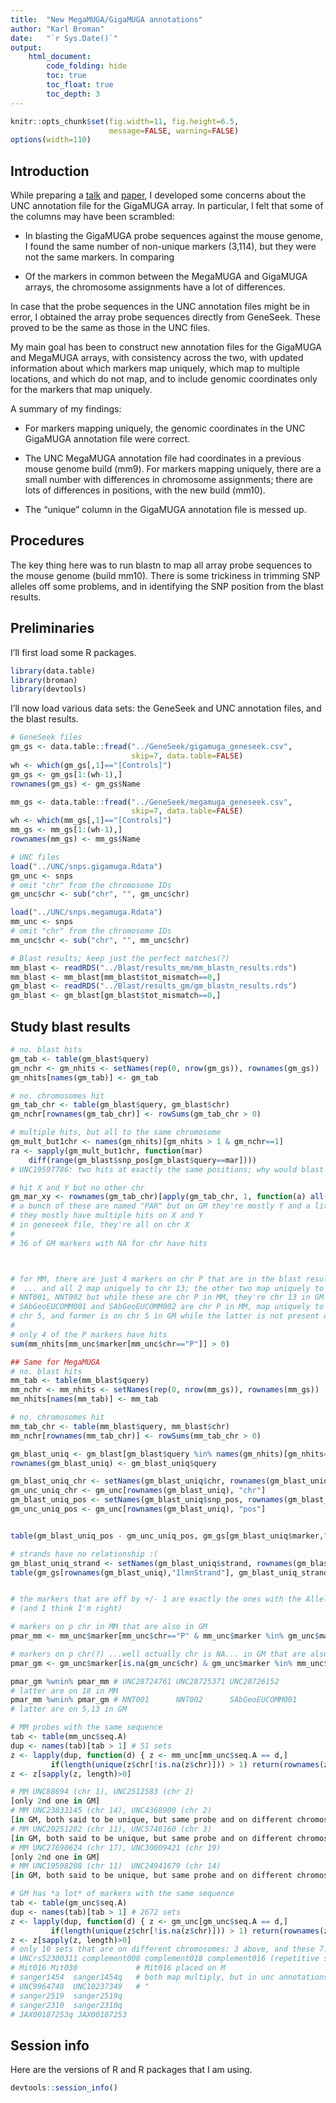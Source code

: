 ```yaml
---
title:  "New MegaMUGA/GigaMUGA annotations"
author: "Karl Broman"
date:   "`r Sys.Date()`"
output:
    html_document:
        code_folding: hide
        toc: true
        toc_float: true
        toc_depth: 3
---
```


```r
knitr::opts_chunk$set(fig.width=11, fig.height=6.5,
                      message=FALSE, warning=FALSE)
options(width=110)
```


## Introduction

While preparing a
[talk](https://kbroman.org/Talk_CTC2018/broman_ctc2018.pdf) and
[paper](https://www.biostat.wisc.edu/~kbroman/publications/mpp_diag.pdf),
I developed some concerns about the UNC annotation file for the
GigaMUGA array. In particular, I felt that some of the columns may
have been scrambled:

- In blasting the GigaMUGA probe sequences against
  the mouse genome, I found the same number of non-unique markers
  (3,114), but they were not the same markers. In comparing

- Of the markers in common between the MegaMUGA and GigaMUGA arrays,
  the chromosome assignments have a lot of differences.

In case that the probe sequences in the UNC annotation files might be
in error, I obtained the array probe sequences directly from GeneSeek.
These proved to be the same as those in the UNC files.

My main goal has been to construct new annotation files for the
GigaMUGA and MegaMUGA arrays, with consistency across the two, with
updated information about which markers map uniquely, which map to
multiple locations, and which do not map, and to include genomic
coordinates only for the markers that map uniquely.

A summary of my findings:

- For markers mapping uniquely, the genomic coordinates in the UNC
  GigaMUGA annotation file were correct.

- The UNC MegaMUGA annotation file had coordinates in a previous mouse
  genome build (mm9). For markers mapping uniquely, there are a small
  number with differences in chromosome assignments; there are lots of
  differences in positions, with the new build (mm10).

- The "unique" column in the GigaMUGA annotation file is messed up.


## Procedures

The key thing here was to run blastn to map all array probe sequences
to the mouse genome (build mm10). There is some trickiness in
trimming SNP alleles off some problems, and in identifying the SNP
position from the blast results.


## Preliminaries

I'll first load some R packages.

```r
library(data.table)
library(broman)
library(devtools)
```

I'll now load various data sets: the GeneSeek and UNC annotation
files, and the blast results.

```r
# GeneSeek files
gm_gs <- data.table::fread("../GeneSeek/gigamuga_geneseek.csv",
                           skip=7, data.table=FALSE)
wh <- which(gm_gs[,1]=="[Controls]")
gm_gs <- gm_gs[1:(wh-1),]
rownames(gm_gs) <- gm_gs$Name

mm_gs <- data.table::fread("../GeneSeek/megamuga_geneseek.csv",
                           skip=7, data.table=FALSE)
wh <- which(mm_gs[,1]=="[Controls]")
mm_gs <- mm_gs[1:(wh-1),]
rownames(mm_gs) <- mm_gs$Name

# UNC files
load("../UNC/snps.gigamuga.Rdata")
gm_unc <- snps
# omit "chr" from the chromosome IDs
gm_unc$chr <- sub("chr", "", gm_unc$chr)

load("../UNC/snps.megamuga.Rdata")
mm_unc <- snps
# omit "chr" from the chromosome IDs
mm_unc$chr <- sub("chr", "", mm_unc$chr)

# Blast results; keep just the perfect matches(?)
mm_blast <- readRDS("../Blast/results_mm/mm_blastn_results.rds")
mm_blast <- mm_blast[mm_blast$tot_mismatch==0,]
gm_blast <- readRDS("../Blast/results_gm/gm_blastn_results.rds")
gm_blast <- gm_blast[gm_blast$tot_mismatch==0,]
```


## Study blast results

```r
# no. blast hits
gm_tab <- table(gm_blast$query)
gm_nchr <- gm_nhits <- setNames(rep(0, nrow(gm_gs)), rownames(gm_gs))
gm_nhits[names(gm_tab)] <- gm_tab

# no. chromosomes hit
gm_tab_chr <- table(gm_blast$query, gm_blast$chr)
gm_nchr[rownames(gm_tab_chr)] <- rowSums(gm_tab_chr > 0)

# multiple hits, but all to the same chromosome
gm_mult_but1chr <- names(gm_nhits)[gm_nhits > 1 & gm_nchr==1]
ra <- sapply(gm_mult_but1chr, function(mar)
    diff(range(gm_blast$snp_pos[gm_blast$query==mar])))
# UNC19597786: two hits at exactly the same positions; why would blast do that?

# hit X and Y but no other chr
gm_mar_xy <- rownames(gm_tab_chr)[apply(gm_tab_chr, 1, function(a) all(a[1:20]==0) && all(a[21:22] > 0))]
# a bunch of these are named "PAR" but on GM they're mostly Y and a little X
# they mostly have multiple hits on X and Y
# in geneseek file, they're all on chr X
#
# 36 of GM markers with NA for chr have hits



# for MM, there are just 4 markers on chr P that are in the blast results
#  ... and all 2 map uniquely to chr 13; the other two map uniquely to chr 5.
# NNT001, NNT002 but while these are chr P in MM, they're chr 13 in GM
# SAbGeoEUCOMM001 and SAbGeoEUCOMM002 are chr P in MM, map uniquely to
# chr 5, and former is on chr 5 in GM while the latter is not present on GM
#
# only 4 of the P markers have hits
sum(mm_nhits[mm_unc$marker[mm_unc$chr=="P"]] > 0)

## Same for MegaMUGA
# no. blast hits
mm_tab <- table(mm_blast$query)
mm_nchr <- mm_nhits <- setNames(rep(0, nrow(mm_gs)), rownames(mm_gs))
mm_nhits[names(mm_tab)] <- mm_tab

# no. chromosomes hit
mm_tab_chr <- table(mm_blast$query, mm_blast$chr)
mm_nchr[rownames(mm_tab_chr)] <- rowSums(mm_tab_chr > 0)
```

```r
gm_blast_uniq <- gm_blast[gm_blast$query %in% names(gm_nhits)[gm_nhits==1],]
rownames(gm_blast_uniq) <- gm_blast_uniq$query

gm_blast_uniq_chr <- setNames(gm_blast_uniq$chr, rownames(gm_blast_uniq))
gm_unc_uniq_chr <- gm_unc[rownames(gm_blast_uniq), "chr"]
gm_blast_uniq_pos <- setNames(gm_blast_uniq$snp_pos, rownames(gm_blast_uniq))
gm_unc_uniq_pos <- gm_unc[rownames(gm_blast_uniq), "pos"]


table(gm_blast_uniq_pos - gm_unc_uniq_pos, gm_gs[gm_blast_uniq$marker,"AlleleB_ProbeSeq"]=="")

# strands have no relationship :(
gm_blast_uniq_strand <- setNames(gm_blast_uniq$strand, rownames(gm_blast_uniq))
table(gm_gs[rownames(gm_blast_uniq),"IlmnStrand"], gm_blast_uniq_strand)


# the markers that are off by +/- 1 are exactly the ones with the AlleleB_ProbeSeq
# (and I think I'm right)
```

```r
# markers on p chr in MM that are also in GM
pmar_mm <- mm_unc$marker[mm_unc$chr=="P" & mm_unc$marker %in% gm_unc$marker]

# markers on p chr(?) ...well actually chr is NA... in GM that are also in MM
pmar_gm <- gm_unc$marker[is.na(gm_unc$chr) & gm_unc$marker %in% mm_unc$marker]

pmar_gm %wnin% pmar_mm # UNC28724761 UNC28725371 UNC28726152
# latter are on 18 in MM
pmar_mm %wnin% pmar_gm # NNT001      NNT002      SAbGeoEUCOMM001
# latter are on 5,13 in GM
```

```r
# MM probes with the same sequence
tab <- table(mm_unc$seq.A)
dup <- names(tab)[tab > 1] # 51 sets
z <- lapply(dup, function(d) { z <- mm_unc[mm_unc$seq.A == d,]
         if(length(unique(z$chr[!is.na(z$chr)])) > 1) return(rownames(z)) })
z <- z[sapply(z, length)>0]

# MM UNC88694 (chr 1), UNC2512583 (chr 2)
[only 2nd one in GM]
# MM UNC23833145 (chr 14), UNC4368900 (chr 2)
[in GM, both said to be unique, but same probe and on different chromosomes]
# MM UNC20251282 (chr 11), UNC5746160 (chr 3)
[in GM, both said to be unique, but same probe and on different chromosomes]
# MM UNC27690624 (chr 17), UNC30009421 (chr 19)
[only 2nd one in GM]
# MM UNC19598208 (chr 11)  UNC24941679 (chr 14)
[in GM, both said to be unique, but same probe and on different chromosomes]

# GM has *a lot* of markers with the same sequence
tab <- table(gm_unc$seq.A)
dup <- names(tab)[tab > 1] # 2672 sets
z <- lapply(dup, function(d) { z <- gm_unc[gm_unc$seq.A == d,]
         if(length(unique(z$chr[!is.na(z$chr)])) > 1) return(rownames(z)) })
z <- z[sapply(z, length)>0]
# only 10 sets that are on different chromosomes: 3 above, and these 7:
# UNCrs52300311 complement008 complement018 complement016 (repetitive sequence that doesn't map)
# Mit016 Mit030             # Mit016 placed on M
# sanger1454  sanger1454q   # both map multiply, but in unc annotations said unique
# UNC9964748  UNC10237349   # "
# sanger2519  sanger2519q
# sanger2310  sanger2310q
# JAX00187253q JAX00187253
```




## Session info

Here are the versions of R and R packages that I am using.

```r
devtools::session_info()
```
